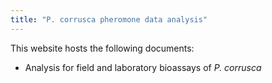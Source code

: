```yaml
---
title: "P. corrusca pheromone data analysis"
---
```


This website hosts the following documents:
  
  + Analysis for field and laboratory bioassays of *P. corrusca*
